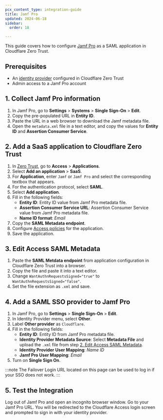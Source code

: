 ```yaml
---
pcx_content_type: integration-guide
title: Jamf Pro
updated: 2024-06-18
sidebar:
  order: 18

---
```


This guide covers how to configure [Jamf Pro](https://learn.jamf.com/en-US/bundle/jamf-pro-documentation-current/page/Single_Sign-On.html) as a SAML application in Cloudflare Zero Trust.

## Prerequisites

* An [identity provider](/cloudflare-one/identity/idp-integration/) configured in Cloudflare Zero Trust
* Admin access to a Jamf Pro account

## 1. Collect Jamf Pro information

1. In Jamf Pro, go to **Settings** > **Systems** > **Single Sign-On** > **Edit**.
2. Copy the pre-populated URL in **Entity ID**.
3. Paste the URL in a web browser to download the Jamf metadata file.
4. Open the `metadata.xml` file in a text editor, and copy the values for **Entity ID** and **Assertion Consumer Service**.

## 2. Add a SaaS application to Cloudflare Zero Trust

1. In [Zero Trust](https://one.dash.cloudflare.com), go to **Access** > **Applications**.
2. Select **Add an application** > **SaaS**.
3. For **Application**, enter `Jamf`  or `Jamf Pro` and select the corresponding textbox that appears.
4. For the authentication protocol, select **SAML**.
5. Select **Add application**.
6. Fill in the following fields:
   * **Entity ID**: Entity ID value from Jamf Pro metadata file.
   * **Assertion Consumer Service URL**: Assertion Consumer Service value from Jamf Pro metadata file.
   * **Name ID format**: *Email*
7. Copy the **SAML Metadata endpoint**.
8. Configure [Access policies](/cloudflare-one/policies/access/) for the application.
9. Save the application.

## 3. Edit Access SAML Metadata

1. Paste the **SAML Metdata endpoint** from application configuration in Cloudflare Zero Trust into a browser.
2. Copy the file and paste it into a text editor.
3. Change `WantAuthnRequestsSigned="true"` to `WantAuthnRequestsSigned="false"`.
4. Set the file extension as `.xml` and save.

## 4. Add a SAML SSO provider to Jamf Pro

1. In Jamf Pro, go to **Settings** > **Single Sign-On** > **Edit**.
2. In Identity Provider menu, select **Other**.
3. Label **Other provider** as `Cloudflare`.
4. Fill in the following fields:
   * **Entity ID**: Entity ID from Jamf Pro metadata file.
   * **Identity Provider Metadata Source**: Select **Metadata File** and upload the `.xml` file from step [2. Edit Access SAML Metadata](#2-add-a-saas-application-to-cloudflare-zero-trust).
   * **Identity Provider User Mapping**: *Name ID*
   * **Jamf Pro User Mapping**: *Email*
5. Turn on **Single Sign On**.

:::note
The Failover Login URL located on this page can be used to log in if your SSO does not work.
:::

## 5. Test the Integration

Log out of Jamf Pro and open an incognito browser window. Go to your Jamf Pro URL. You will be redirected to the Cloudflare Access login screen and prompted to sign in with your identity provider.
